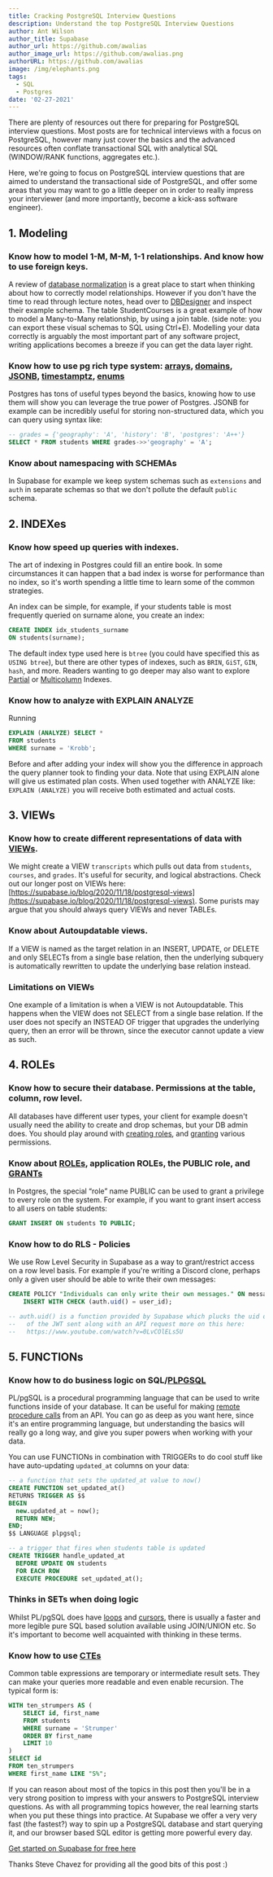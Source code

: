 ```yaml
---
title: Cracking PostgreSQL Interview Questions
description: Understand the top PostgreSQL Interview Questions
author: Ant Wilson
author_title: Supabase
author_url: https://github.com/awalias
author_image_url: https://github.com/awalias.png
authorURL: https://github.com/awalias
image: /img/elephants.png
tags:
  - SQL
  - Postgres
date: '02-27-2021'
---
```


There are plenty of resources out there for preparing for PostgreSQL interview questions. Most posts are for technical interviews with a focus on PostgreSQL, however many just cover the basics and the advanced resources often conflate transactional SQL with analytical SQL (WINDOW/RANK functions, aggregates etc.).

Here, we're going to focus on PostgreSQL interview questions that are aimed to understand the transactional side of PostgreSQL, and offer some areas that you may want to go a little deeper on in order to really impress your interviewer (and more importantly, become a kick-ass software engineer).

## 1. Modeling

### Know how to model 1-M, M-M, 1-1 relationships. And know how to use foreign keys.

A review of [database normalization](https://ocw.mit.edu/courses/civil-and-environmental-engineering/1-264j-database-internet-and-systems-integration-technologies-fall-2013/lecture-notes-exercises/MIT1_264JF13_lect_10.pdf) is a great place to start when thinking about how to correctly model relationships. However if you don't have the time to read through lecture notes, head over to [DBDesigner](https://app.dbdesigner.net/designer/schema/guest_template) and inspect their example schema. The table StudentCourses is a great example of how to model a Many-to-Many relationship, by using a join table. (side note: you can export these visual schemas to SQL using Ctrl+E). Modelling your data correctly is arguably the most important part of any software project, writing applications becomes a breeze if you can get the data layer right.

### Know how to use pg rich type system: [arrays](https://www.postgresql.org/docs/current/arrays.html), [domains](https://www.postgresql.org/docs/current/domains.html), [JSONB](https://www.postgresql.org/docs/13/datatype-json.html), [timestamptz](https://www.postgresql.org/docs/current/functions-datetime.html), [enums](https://www.postgresql.org/docs/13/datatype-enum.html)

Postgres has tons of useful types beyond the basics, knowing how to use them will show you can leverage the true power of Postgres. JSONB for example can be incredibly useful for storing non-structured data, which you can query using syntax like:

```sql
-- grades = {'geography': 'A', 'history': 'B', 'postgres': 'A++'}
SELECT * FROM students WHERE grades->>'geography' = 'A';
```

### Know about namespacing with SCHEMAs

In Supabase for example we keep system schemas such as `extensions` and `auth` in separate schemas so that we don't pollute the default `public` schema.

## 2. INDEXes

### Know how speed up queries with indexes.

The art of indexing in Postgres could fill an entire book. In some circumstances it can happen that a bad index is worse for performance than no index, so it's worth spending a little time to learn some of the common strategies.

An index can be simple, for example, if your students table is most frequently queried on surname alone, you create an index:

```sql
CREATE INDEX idx_students_surname
ON students(surname);
```

The default index type used here is `btree` (you could have specified this as `USING btree`), but there are other types of indexes, such as `BRIN`, `GiST`, `GIN`, `hash`, and more. Readers wanting to go deeper may also want to explore [Partial](https://www.postgresql.org/docs/current/indexes-partial.html) or [Multicolumn](https://www.postgresql.org/docs/13/indexes-multicolumn.html) Indexes.

### Know how to analyze with EXPLAIN ANALYZE

Running

```sql
EXPLAIN (ANALYZE) SELECT *
FROM students
WHERE surname = 'Krobb';
```

Before and after adding your index will show you the difference in approach the query planner took to finding your data. Note that using EXPLAIN alone will give us estimated plan costs. When used together with ANALYZE like: `EXPLAIN (ANALYZE)` you will receive both estimated and actual costs.

## 3. VIEWs

### Know how to create different representations of data with [VIEWs](https://supabase.io/blog/2020/11/18/postgresql-views).

We might create a VIEW `transcripts` which pulls out data from `students`, `courses`, and `grades`. It's useful for security, and logical abstractions. Check out our longer post on VIEWs here: [https://supabase.io/blog/2020/11/18/postgresql-views](https://supabase.io/blog/2020/11/18/postgresql-views). Some purists may argue that you should always query VIEWs and never TABLEs.

### Know about Autoupdatable views.

If a VIEW is named as the target relation in an INSERT, UPDATE, or DELETE and only SELECTs from a single base relation, then the underlying subquery is automatically rewritten to update the underlying base relation instead.

### Limitations on VIEWs

One example of a limitation is when a VIEW is not Autoupdatable. This happens when the VIEW does not SELECT from a single base relation. If the user does not specify an INSTEAD OF trigger that upgrades the underlying query, then an error will be thrown, since the executor cannot update a view as such.

## 4. ROLEs

### Know how to secure their database. Permissions at the table, column, row level.

All databases have different user types, your client for example doesn't usually need the ability to create and drop schemas, but your DB admin does. You should play around with [creating roles](https://www.postgresql.org/docs/current/database-roles.html), and [granting](https://www.postgresql.org/docs/current/role-membership.html) various permissions.

### Know about [ROLEs](https://www.postgresql.org/docs/13/sql-createrole.html), application ROLEs, the PUBLIC role, and [GRANTs](https://www.postgresql.org/docs/current/sql-grant.html)

In Postgres, the special “role” name PUBLIC can be used to grant a privilege to every role on the system. For example, if you want to grant insert access to all users on table students:

```sql
GRANT INSERT ON students TO PUBLIC;
```

### Know how to do RLS - Policies

We use Row Level Security in Supabase as a way to grant/restrict access on a row level basis. For example if you're writing a Discord clone, perhaps only a given user should be able to write their own messages:

```sql
CREATE POLICY "Individuals can only write their own messages." ON messages FOR
    INSERT WITH CHECK (auth.uid() = user_id);

-- auth.uid() is a function provided by Supabase which plucks the uid out
--   of the JWT sent along with an API request more on this here:
--   https://www.youtube.com/watch?v=0LvCOlELs5U
```

## 5. FUNCTIONs

### Know how to do business logic on SQL/[PLPGSQL](https://www.postgresql.org/docs/current/plpgsql-overview.html#PLPGSQL-ADVANTAGES)

PL/pgSQL is a procedural programming language that can be used to write functions inside of your database. It can be useful for making [remote procedure calls](https://supabase.io/docs/client/rpc) from an API. You can go as deep as you want here, since it's an entire programming language, but understanding the basics will really go a long way, and give you super powers when working with your data.

You can use FUNCTIONs in combination with TRIGGERs to do cool stuff like have auto-updating `updated_at` columns on your data:

```sql
-- a function that sets the updated_at value to now()
CREATE FUNCTION set_updated_at()
RETURNS TRIGGER AS $$
BEGIN
  new.updated_at = now();
  RETURN NEW;
END;
$$ LANGUAGE plpgsql;

-- a trigger that fires when students table is updated
CREATE TRIGGER handle_updated_at
  BEFORE UPDATE ON students
  FOR EACH ROW
  EXECUTE PROCEDURE set_updated_at();
```

### Thinks in SETs when doing logic

Whilst PL/pgSQL does have [loops](https://www.postgresql.org/docs/current/plpgsql-control-structures.html#PLPGSQL-CONTROL-STRUCTURES-LOOPS) and [cursors](https://www.postgresql.org/docs/current/plpgsql-cursors.html), there is usually a faster and more legible pure SQL based solution available using JOIN/UNION etc. So it's important to become well acquainted with thinking in these terms.

### Know how to use [CTEs](https://www.postgresqltutorial.com/postgresql-cte/)

Common table expressions are temporary or intermediate result sets. They can make your queries more readable and even enable recursion. The typical form is:

```sql
WITH ten_strumpers AS (
    SELECT id, first_name
    FROM students
    WHERE surname = 'Strumper'
    ORDER BY first_name
    LIMIT 10
)
SELECT id
FROM ten_strumpers
WHERE first_name LIKE "S%";
```

If you can reason about most of the topics in this post then you'll be in a very strong position to impress with your answers to PostgreSQL interview questions. As with all programming topics however, the real learning starts when you put these things into practice. At Supabase we offer a very very fast (the fastest?) way to spin up a PostgreSQL database and start querying it, and our browser based SQL editor is getting more powerful every day.

[Get started on Supabase for free here](https://app.supabase.io)

Thanks Steve Chavez for providing all the good bits of this post :)
